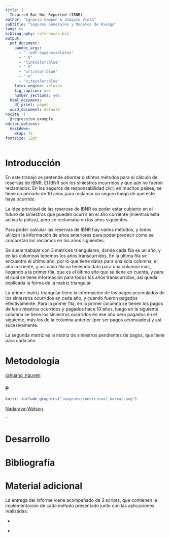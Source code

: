 ```yaml
---
title: |
  Incurred But Not Reported (IBNR)
author: "Ignacio Campón & Joaquín Viola"
subtitle: "Seguros Generales y Modelos de Riesgo"
lang: es
bibliography: references.bib 
output:
  pdf_document: 
    pandoc_args:
      - "--pdf-engine=xelatex"
      - "-V"
      - "linkcolor:blue"
      - "-V"
      - "urlcolor:blue"
      - "-V"
      - "citecolor:blue"
    latex_engine: xelatex
    fig_caption: yes
    number_sections: yes
  html_document:
    df_print: paged
  word_document: default
nocite: |
  @regression_example
editor_options: 
  markdown: 
    wrap: 72
fontsize: 12pt
---
```


\maketitle

```{=latex}
\thispagestyle{empty} % Hide header and footer on the title page
\vspace*{\fill} % Pushes content to the bottom of the page
\begin{center}
\includegraphics[width=16cm]{imagenes/logo_inst_80.png}\\[1cm] % Adjust image placement
\end{center}
```

\newpage

\tableofcontents

\newpage

# Introducción 


En este trabajo se pretende abordar distintos métodos para el cálculo de reservas de IBNR.
El IBNR son los siniestros incurridos y que aún no fueron reclamados. En los seguros de responsabilidad civil, en muchos países, se tiene un período de 10 años para reclamar un seguro luego de que este haya ocurrido.

La idea principal de las reservas de IBNR es poder estar cubierto en el futuro de siniestros que pueden ocurrir en el año corriente (mientras está activa la poliza), pero se reclamaba en los años siguientes.

Para poder  calcular las reservas de IBNR hay varios métodos, y todos utilizan la información de años anteriores para poder predecir cómo se comportan los reclamos en los años siguientes.

Se suele trabajar con 3 matrices triangulares, donde cada fila es un año, y en las columnas tenemos los años transcurridos. En la última fila se encuentra el último año, por lo que tiene datos para una sola columna, el año corriente, y así cada fila va teniendo dato para una columna más, llegando a la primer fila, que es el último año que se tiene en cuenta, y para el cual se tiene información para todos los años transcurridos, así queda explicada la forma de la matriz triangular.

La primer matriz triangular tiene la información de los pagos acumulados de los siniestros ocurridos en cada año, y cuando fueron pagados efectivamente. Para la primer fila, en la primer columna se tienen los pagos de los siniestros ocurridos y pagados hace 10 años, luego en la siguiente columna se tiene los siniestros ocurridos en ese año pero pagados en el siguiente, más los de la columna anterior (por ser pagos acumuados) y así sucesivamente.

La segunda matriz es la matriz de siniestros pendientes de pagos, que tiene para cada año 


# Metodología


[@huang_nguyen](#bib) 

### P {#cuatro}

```r
knitr::include_graphics("imagenes/condicional_normal.png")
```
[Nadaraya-Watson](#bib).


\newpage¨

# Desarrollo


# Bibliografía {-#bib}

::: {#refs}
:::

# Material adicional {-}

La entrega del informe viene acompañado de 2 scripts, que contienen la implementación de cada método presentado junto con las aplicaciones realizadas:

- \texttt{quantile\_regression\_by\_huang-nguyen.R}

- \texttt{quantile\_regression\_by\_yu-jones.R}

